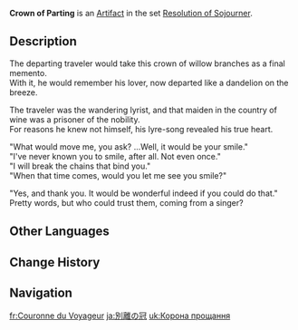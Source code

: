 {{Artifact Infobox
|image = Item Crown of Parting.png
|set   = Resolution of Sojourner
|piece = Circlet of Logos
}}
{{Description|A reed coronet that emanates the spring breeze.}}
'''Crown of Parting''' is an [[Artifact]] in the set [[Resolution of Sojourner]].

==Description==
The departing traveler would take this crown of willow branches as a final memento.<br />With it, he would remember his lover, now departed like a dandelion on the breeze.

The traveler was the wandering lyrist, and that maiden in the country of wine was a prisoner of the nobility.<br />For reasons he knew not himself, his lyre-song revealed his true heart.

"What would move me, you ask? ...Well, it would be your smile."<br />"I've never known you to smile, after all. Not even once."<br />"I will break the chains that bind you."<br />"When that time comes, would you let me see you smile?"

"Yes, and thank you. It would be wonderful indeed if you could do that."<br />Pretty words, but who could trust them, coming from a singer?

==Other Languages==
{{Other Languages
|en      = Crown of Parting
|zhs     = 感别之冠
|zhs_rm  = Gǎn Bié zhī Guān
|zht     = 感別之冠
|zht_rm  = Gǎn Bié zhī Guān
|zh_tl   = 
|ja      = 別離の冠
|ja_rm   = Betsuri no Kanmuri
|ja_tl   = Crown of Parting
|ko      = 이별의 모자
|ko_rm   = Ibyeol-ui Moja
|ko_tl   = Hat of Parting
|es      = Corona del Adiós
|es_tl   = Crown of the Goodbye
|fr      = Couronne du Voyageur
|fr_tl   = Crown of the Traveler
|ru      = Венок расставания
|ru_tl   = Wreath of Parting
|th      = Crown of Parting
|vi      = Chiếc Nón Từ Biệt
|vi_tl   = 
|de      = Kranz des Abschieds
|de_tl   = Wreath of Parting
|id      = Crown of Parting
|pt      = Coroa da Despedida
|pt_tl   = 
|tr      = Ayrılık Tacı
|tr_tl   = 
|it      = Corona dell'addio
|it_tl   = 
}}

==Change History==
{{Change History|1.0}}

==Navigation==
{{Artifact Set Navbox|Resolution of Sojourner}}

[[fr:Couronne du Voyageur]]
[[ja:別離の冠]]
[[uk:Корона прощання]]